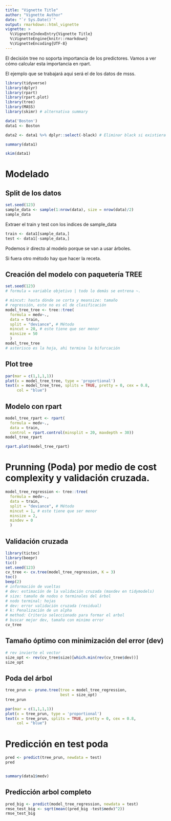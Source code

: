 ```yaml
---
title: "Vignette Title"
author: "Vignette Author"
date: "`r Sys.Date()`"
output: rmarkdown::html_vignette
vignette: >
  %\VignetteIndexEntry{Vignette Title}
  %\VignetteEngine{knitr::rmarkdown}
  %\VignetteEncoding{UTF-8}
---
```


El decisión tree no soporta importancia de los predictores. Vamos a ver cómo calcular esta importancia en rpart.

El ejemplo que se trabajará aqui será el de los datos de msss.

```r
library(tidyverse)
library(dplyr)
library(rpart)
library(rpart.plot)
library(tree)
library(MASS)
library(skimr) # alternativa summary
```

```r
data('Boston')
data1 <- Boston 
```

```r
data2 <- data1 %>% dplyr::select(-black) # Eliminar black si existiera
```

```r
summary(data1)
```

```r
skim(data1)
```

# Modelado

## Split de los datos

```r
set.seed(123)
sample_data <- sample(1:nrow(data), size = nrow(data)/2)
sample_data
```

Extraer el train y test con los indices de sample_data

```r
train <- data1[sample_data,]
test <- data1[-sample_data,]
```

Podemos ir directo al modelo porque se van a usar árboles.

Si fuera otro método hay que hacer la receta.

## Creación del modelo con paquetería TREE

```r
set.seed(123)
# formula = variable objetivo | todo lo demás se entrena ~.

# mincut: hasta dónde se corta y meansize: tamaño
# regressión, este no es el de clasificación
model_tree_tree <- tree::tree(
  formula = medv~.,
  data = train,
  split = "deviance", # Método 
  mincut = 20, # este tiene que ser menor 
  minsize = 50
  )
model_tree_tree
# asterisco es la hoja, ahi termina la bifurcación
```

## Plot tree

```r
par(mar = c(1,1,1,1)) 
plot(x = model_tree_tree, type = 'proportional')
text(x = model_tree_tree, splits = TRUE, pretty = 0, cex = 0.8,
     col = "blue")
```

## Modelo con rpart

```r
model_tree_rpart <- rpart(
  formula = medv~.,
  data = train,
  control = rpart.control(minsplit = 20, maxdepth = 30))
model_tree_rpart
```

```r
rpart.plot(model_tree_rpart)
```

# Prunning (Poda) por medio de cost complexity y validación cruzada.

```r
model_tree_regression <- tree::tree(
  formula = medv~.,
  data = train,
  split = "deviance", # Método 
  mincut = 1, # este tiene que ser menor 
  minsize = 2,
  mindev = 0 
  )
```

## Validación cruzada

```r
library(tictoc)
library(beepr)
tic()
set.seed(123)
cv_tree <- cv.tree(model_tree_regression, K = 3)
toc()
beep(2)
# información de vueltas
# dev: estimación de la validación cruzada (maxdev en tidymodels)
# size: tamaño de nodos o terminales del árbol
# nodo terminal: hojas
# dev: error validación cruzada (residual)
# k: Penalización de un alpha
# method: Criterio seleccionado para formar el arbol
# buscar mejor dev, tamaño con minimo error
cv_tree
```

## Tamaño óptimo con minimización del error (dev)

```r
# rev invierte el vector 
size_opt <- rev(cv_tree$size)[which.min(rev(cv_tree$dev))]
size_opt
```

## Poda del árbol

```r
tree_prun <- prune.tree(tree = model_tree_regression,
                        best = size_opt)
tree_prun
```

```r
par(mar = c(1,1,1,1)) 
plot(x = tree_prun, type = 'proportional')
text(x = tree_prun, splits = TRUE, pretty = 0, cex = 0.8,
     col = "blue")
```

# Predicción en test poda

```r
pred <- predict(tree_prun, newdata = test)
pred
```

```r
```

```r
summary(data1$medv)
```

## Predicción arbol completo

```r
pred_big <- predict(model_tree_regression, newdata = test)
rmse_test_big <- sqrt(mean((pred_big -test$medv)^2))
rmse_test_big
```
